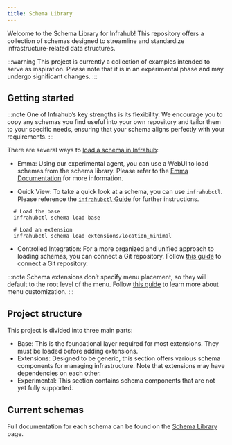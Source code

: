 ```yaml
---
title: Schema Library
---
```


Welcome to the Schema Library for Infrahub! This repository offers a collection of schemas designed to streamline and standardize infrastructure-related data structures.

:::warning
This project is currently a collection of examples intended to serve as inspiration. Please note that it is in an experimental phase and may undergo significant changes.
:::

## Getting started

:::note
One of Infrahub’s key strengths is its flexibility. We encourage you to copy any schemas you find useful into your own repository and tailor them to your specific needs, ensuring that your schema aligns perfectly with your requirements.
:::

There are several ways to [load a schema in Infrahub](https://docs.infrahub.app/guides/import-schema):

- Emma: Using our experimental agent, you can use a WebUI to load schemas from the schema library. Please refer to the [Emma Documentation](https://docs.infrahub.app/emma/emma) for more information.

- Quick View: To take a quick look at a schema, you can use `infrahubctl`. Please reference the [`infrahubctl` Guide](https://docs.infrahub.app/infrahubctl) for further instructions.

```console
  # Load the base
  infrahubctl schema load base

  # Load an extension
  infrahubctl schema load extensions/location_minimal
```

- Controlled Integration: For a more organized and unified approach to loading schemas, you can connect a Git repository. Follow [this guide](https://docs.infrahub.app/guides/repository) to connect a Git repository.

:::note
Schema extensions don’t specify menu placement, so they will default to the root level of the menu. Follow [this guide](https://docs.infrahub.app/guides/menu) to learn more about menu customization.
:::

## Project structure

This project is divided into three main parts:

- Base: This is the foundational layer required for most extensions. They must be loaded before adding extensions.
- Extensions: Designed to be generic, this section offers various schema components for managing infrastructure. Note that extensions may have dependencies on each other.
- Experimental: This section contains schema components that are not yet fully supported.

## Current schemas

Full documentation for each schema can be found on the [Schema Library](schema-library.mdx) page.
